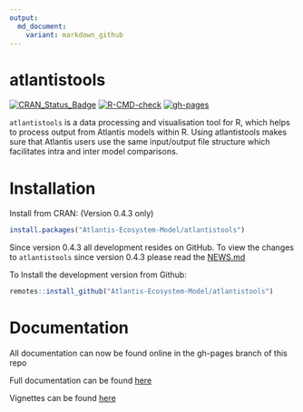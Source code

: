 ```yaml
---
output:
  md_document:
    variant: markdown_github
---
```


<!-- README.md is generated from README.Rmd. Please edit that file -->

# atlantistools

[![CRAN_Status_Badge](http://www.r-pkg.org/badges/version/atlantistools)](https://cran.r-project.org/package=atlantistools)
[![R-CMD-check](https://github.com/Atlantis-Ecosystem-Model/atlantistools/actions/workflows/R-CMD-check.yaml/badge.svg)](https://github.com/Atlantis-Ecosystem-Model/atlantistools/actions/workflows/R-CMD-check.yaml)
[![gh-pages](https://github.com/Atlantis-Ecosystem-Model/atlantistools/actions/workflows/pkgdown.yml/badge.svg)](https://github.com/Atlantis-Ecosystem-Model/atlantistools/actions/workflows/pkgdown.yml)

`atlantistools` is a data processing and visualisation tool for R, which helps to process output from Atlantis models within R.
Using atlantistools makes sure that Atlantis users use the same input/output file structure which facilitates intra and inter model comparisons.

# Installation

Install from CRAN: (Version 0.4.3 only)

```R
install.packages("Atlantis-Ecosystem-Model/atlantistools")
```

Since version 0.4.3 all development resides on GitHub. To view the changes to `atlantistools` since version 0.4.3 please read the [NEWS.md](https://Atlantis-Ecosystem-Model.github.io/atlantistools/news/index.html)

To Install the development version from Github: 

```R
remotes::install_github("Atlantis-Ecosystem-Model/atlantistools")
```

# Documentation

All documentation can now be found online in the gh-pages branch of this repo

Full documentation can be found [here](https://Atlantis-Ecosystem-Model.github.io/atlantistools/index.html)

Vignettes can be found [here](https://Atlantis-Ecosystem-Model.github.io/atlantistools/articles/)





